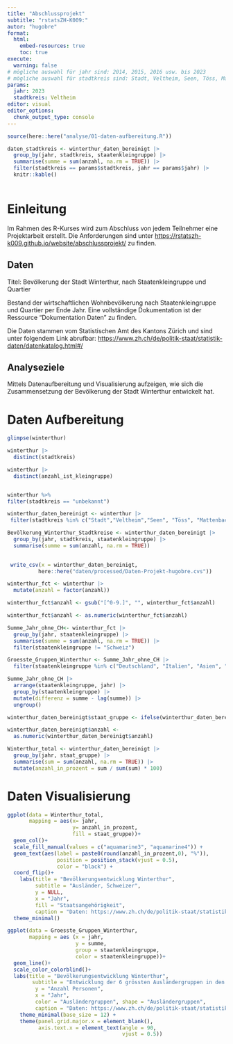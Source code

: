 ```yaml
---
title: "Abschlussprojekt" 
subtitle: "rstatsZH-K009:" 
autor: "hugobre" 
format: 
  html:
    embed-resources: true
    toc: true
execute: 
  warning: false
# mögliche auswahl für jahr sind: 2014, 2015, 2016 usw. bis 2023
# mögliche auswahl für stadtkreis sind: Stadt, Veltheim, Seen, Töss, Mattenbach, Oberwinterthur, Wülflingen
params:
  jahr: 2023
  stadtkreis: Veltheim
editor: visual 
editor_options: 
  chunk_output_type: console
---
```


```r
source(here::here("analyse/01-daten-aufbereitung.R"))
```

```r
daten_stadtkreis <- winterthur_daten_bereinigt |> 
  group_by(jahr, stadtkreis, staatenkleingruppe) |> 
  summarise(summe = sum(anzahl, na.rm = TRUE)) |> 
  filter(stadtkreis == params$stadtkreis, jahr == params$jahr) |> 
  knitr::kable()
  

```

# Einleitung

Im Rahmen des R-Kurses wird zum Abschluss von jedem Teilnehmer eine Projektarbeit erstellt. Die Anforderungen sind unter <https://rstatszh-k009.github.io/website/abschlussprojekt/> zu finden.

## Daten

Titel: Bevölkerung der Stadt Winterthur, nach Staatenkleingruppe und Quartier

Bestand der wirtschaftlichen Wohnbevölkerung nach Staatenkleingruppe und Quartier per Ende Jahr. Eine vollständige Dokumentation ist der Ressource "Dokumentation Daten" zu finden.

Die Daten stammen vom Statistischen Amt des Kantons Zürich und sind unter folgendem Link abrufbar: <https://www.zh.ch/de/politik-staat/statistik-daten/datenkatalog.html#/>

## Analyseziele

Mittels Datenaufbereitung und Visualisierung aufzeigen, wie sich die Zusammensetzung der Bevölkerung der Stadt Winterthur entwickelt hat.

# Daten Aufbereitung

```r
glimpse(winterthur)

winterthur |> 
  distinct(stadtkreis)
```

```r
winterthur |> 
  distinct(anzahl_ist_kleingruppe)


winterthur %>% 
filter(stadtkreis == "unbekannt")

winterthur_daten_bereinigt <- winterthur |> 
 filter(stadtkreis %in% c("Stadt","Veltheim","Seen", "Töss", "Mattenbach", "Oberwinterthur", "Wülflingen"))

```

```r
Bevölkerung_Winterthur_Stadtkreise <- winterthur_daten_bereinigt |> 
  group_by(jahr, stadtkreis, staatenkleingruppe) |> 
  summarise(summe = sum(anzahl, na.rm = TRUE))
   
```

```r
 write_csv(x = winterthur_daten_bereinigt,
          here::here("daten/processed/Daten-Projekt-hugobre.cvs"))
```

```r
winterthur_fct <- winterthur |> 
  mutate(anzahl = factor(anzahl))

winterthur_fct$anzahl <- gsub("[^0-9.]", "", winterthur_fct$anzahl)

winterthur_fct$anzahl <- as.numeric(winterthur_fct$anzahl)

Summe_Jahr_ohne_CH<- winterthur_fct |> 
  group_by(jahr, staatenkleingruppe) |> 
  summarise(summe = sum(anzahl, na.rm = TRUE)) |> 
  filter(staatenkleingruppe != "Schweiz")

Groesste_Gruppen_Winterthur <- Summe_Jahr_ohne_CH |> 
  filter(staatenkleingruppe %in% c("Deutschland", "Italien", "Asien", "Mazedonien", "Türkei", "Afrika"))

```

```r
Summe_Jahr_ohne_CH |> 
  arrange(staatenkleingruppe, jahr) |> 
  group_by(staatenkleingruppe) |> 
  mutate(differenz = summe - lag(summe)) |> 
  ungroup()
```

```r
winterthur_daten_bereinigt$staat_gruppe <- ifelse(winterthur_daten_bereinigt$staatenkleingruppe == "Schweiz", "Schweiz", "Ausland")

winterthur_daten_bereinigt$anzahl <- 
  as.numeric(winterthur_daten_bereinigt$anzahl)

Winterthur_total <- winterthur_daten_bereinigt |> 
  group_by(jahr, staat_gruppe) |> 
  summarise(sum = sum(anzahl, na.rm = TRUE)) |> 
  mutate(anzahl_in_prozent = sum / sum(sum) * 100)
```

# Daten Visualisierung

```r
ggplot(data = Winterthur_total, 
       mapping = aes(x= jahr,
                     y= anzahl_in_prozent,
                     fill = staat_gruppe))+
  geom_col()+
  scale_fill_manual(values = c("aquamarine3", "aquamarine4")) +
  geom_text(aes(label = paste0(round(anzahl_in_prozent,0), "%")),
                position = position_stack(vjust = 0.5),
                color = "black") +
  coord_flip()+
    labs(title = "Bevölkerungsentwicklung Winterthur",
         subtitle = "Ausländer, Schweizer",
         y = NULL,
         x = "Jahr",
         fill = "Staatsangehörigkeit",
         caption = "Daten: https://www.zh.ch/de/politik-staat/statistik-daten/datenkatalog.html#/")+
  theme_minimal()
```

```r
ggplot(data = Groesste_Gruppen_Winterthur,
       mapping = aes (x = jahr,
                      y = summe,
                      group = staatenkleingruppe,
                      color = staatenkleingruppe))+
  geom_line()+
  scale_color_colorblind()+
  labs(title = "Bevölkerungsentwicklung Winterthur",
        subtitle = "Entwicklung der 6 grössten Ausländergruppen in den letzten 10 Jahren",
         y = "Anzahl Personen",
         x = "Jahr",
         color = "Ausländergruppen", shape = "Ausländergruppen",
         caption = "Daten: https://www.zh.ch/de/politik-staat/statistik-daten/datenkatalog.html#/") +
    theme_minimal(base_size = 12) +
    theme(panel.grid.major.x = element_blank(),
          axis.text.x = element_text(angle = 90, 
                                     vjust = 0.5))
```

```r
```

```r
```
